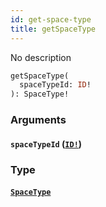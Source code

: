 ```yaml
---
id: get-space-type
title: getSpaceType
---
```


No description

```graphql
getSpaceType(
  spaceTypeId: ID!
): SpaceType!

```

### Arguments

#### `spaceTypeId` ([`ID!`](/docs/graphql/scalars/id))

### Type

#### [`SpaceType`](/docs/graphql/objects/space-type)

